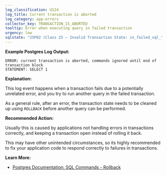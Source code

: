 ```yaml
---
log_classification: U124
log_title: Current transaction is aborted
log_category: app-errors
collector_key: TRANSACTION_IS_ABORTED
tooltip: Error when executing query in failed transaction
urgency: low
sqlstate: "25P02 (Class 25 — Invalid Transaction State: in_failed_sql_transaction)"
---
```


**Example Postgres Log Output:**

```
ERROR: current transaction is aborted, commands ignored until end of transaction block
STATEMENT: SELECT 1
```

**Explanation:**

This log event happens when a transaction fails due to a potentially unrelated error,
and you try to run another query in the failed transaction.

As a general rule, after an error, the transaction state needs to be cleaned up
using `ROLLBACK` before another query can be performed.

**Recommended Action:**

Usually this is caused by applications not handling errors in transactions correctly,
and keeping a transaction open instead of rolling it back.

This may have other unintended circumstances, so its highly recommended to fix
your application code to respond correctly to failures in transactions.

**Learn More:**

* [Postgres Documentation: SQL Commands - Rollback](https://www.postgresql.org/docs/10/static/sql-rollback.html)
